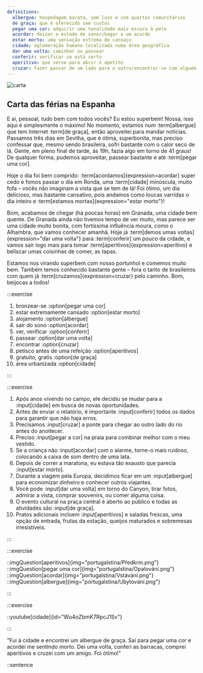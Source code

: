 ```yaml
---
definitions:
  albergue: hospedagem barata, sem luxo e com quartos comunitários
  de graça: que é oferecido sem custos
  pegar uma cor: adquirir uma tonalidade mais escura à pele
  acordar: deixar o estado de sono/chegar a um acordo
  estar morto: uma sensação extrema de cansaço
  cidade: aglomeração humana localizada numa área geográfica
  dar uma volta: caminhar ou passear
  conferir: verificar se está certo
  aperitivo: que serve para abrir o apetite
  cruzar: fazer passar de um lado para o outro/encontrar-se com alguém
---
```



<Introduction></Introduction>

<img className="max-w-3xl w-full h-auto mx-auto rounded-md mt-10" src="/article/ptg.jpg" alt="carta"/>

<article className="shadow-md relative bg-white mx-auto w-9/12 px-5 py-8 mt-[-150px] rounded-md">

# Carta das férias na Espanha

E aí, pessoal, tudo bem com todos vocês? Eu estou superbem! Nossa, isso aqui é simplesmente o máximo! No momento, estamos num :term[albergue] que tem Internet :term[de graça], então aproveitei para mandar notícias.
Passamos três dias em Sevilha, que é ótima, superbonita, mas preciso confessar que, mesmo sendo brasileira, sofri bastante com o calor seco de lá. Gente, em pleno final de tarde, às 19h, fazia algo em torno de 41 graus! De qualquer forma, pudemos aproveitar, passear bastante e até :term[pegar uma cor].

Hoje o dia foi bem comprido: :term[acordamos]{expression=acordar} super cedo e fomos passar o dia em Ronda, uma :term[cidade] minúscula, muito fofa – vocês não imaginam a vista que se tem de lá! Foi ótimo, um dia delicioso, mas bastante cansativo, pois andamos como loucas varridas o dia inteiro e :term[estamos mortas]{expression="estar morto"}!

Bom, acabamos de chegar (há poucas horas) em Granada, uma cidade bem quente. De Granada ainda não tivemos tempo de ver muito, mas parece ser uma cidade muito bonita, com fortíssima influência moura, como o Alhambra, que vamos conhecer amanhã. Hoje já :term[demos umas voltas]{expression="dar uma volta"} para :term[conferir] um pouco da cidade, e vamos sair logo mais para tomar :term[aperitivos]{expression=aperitivo} e beliscar umas coisinhas de comer, as tapas.

Estamos nos virando superbem com nosso portunhol e comemos muito bem. Também temos conhecido bastante gente – fora o tanto de brasileiros com quem já :term[cruzamos]{expression=cruzar} pelo caminho. Bom, beijocas a todos!
</article>

<Task1></Task1>

:::exercise

1. bronzear-se :option[pegar uma cor]
1. estar extremamente cansado :option[estar morto]
1. alojamento :option[albergue]
1. sair do sono :option[acordar]
1. ver, verificar :option[conferir]
1. passear :option[dar uma volta]
1. encontrar :option[cruzar]
1. petisco antes de uma refeição :option[aperitivos]
1. gratuito, gratis :option[de graça]
1. área urbanizada :option[cidade]

:::

<Task2></Task2>

:::exercise

1. Após anos vivendo no campo, ele decidiu se mudar para a :input[cidade] em busca de novas oportunidades.
1. Antes de enviar o relatório, é importante :input[conferir] todos os dados para garantir que não haja erros.
1. Precisamos :input[cruzar] a ponte para chegar ao outro lado do rio antes do anoitecer.
1. Preciso :input[pegar a cor] na praia para combinar melhor com o meu vestido.
1. Se a criança não :input[acordar] com o alarme, torne-o mais ruidoso, colocando a caixa de som dentro de uma lata.
1. Depois de correr a maratona, eu estava tão exausto que parecia :input[estar morto].
1. Durante a viagem pela Europa, decidimos ficar em um :input[albergue] para economizar dinheiro e conhecer outros viajantes.
1. Você pode :input[dar uma volta] em torno do Canyon, tirar fotos, admirar a vista, comprar souvenirs, ou comer alguma coisa.
1. O evento cultural na praça central é aberto ao público e todas as atividades são :input[de graça].
1. Pratos adicionais incluem :input[aperitivos] e saladas frescas, uma opção de entrada, frutas da estação, queijos maturados e sobremesas irresistíveis.

:::

<Task3></Task3>

:::exercise

<Cviceni>
::imgQuestion[aperitivos]{img="portugalstina/Předkrm.png"}
::imgQuestion[pegar uma cor]{img="portugalstina/Opalování.png"}
::imgQuestion[acordar]{img="portugalstina/Vstávání.png"}
::imgQuestion[albergue]{img="portugalstina/Ubytování.png"}
</Cviceni>

:::

<Task4></Task4>

:::exercise

::youtube[cidade]{id="Wu4oZbmK7RpcJ1Sv"}

:::

<Task5></Task5>

"Fui à cidade e encontrei um albergue de graça. Saí para pegar uma cor e acordei me sentindo morto. Dei uma volta, conferi as barracas, comprei aperitivos e cruzei com um amigo. Foi ótimo!"

::sentence
